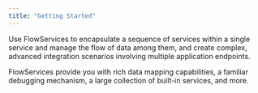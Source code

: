 ```yaml
---
title: "Getting Started"
---
```


Use FlowServices to encapsulate a sequence of services within a single service and manage the flow of data among them, and create complex, advanced integration scenarios involving multiple application endpoints.

FlowServices provide you with rich data mapping capabilities, a familiar debugging mechanism, a large collection of built-in services, and more.


<FeaturesContainer/>